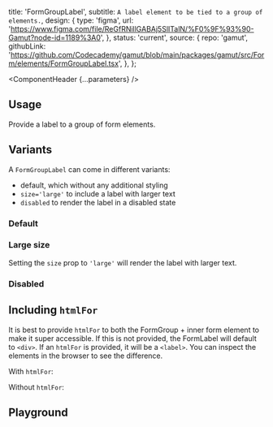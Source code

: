 


  title: 'FormGroupLabel',
  subtitle: `A label element to be tied to a group of elements.`,
  design: {
    type: 'figma',
    url: 'https://www.figma.com/file/ReGfRNillGABAj5SlITalN/%F0%9F%93%90-Gamut?node-id=1189%3A0',
  },
  status: 'current',
  source: {
    repo: 'gamut',
    githubLink:
      'https://github.com/Codecademy/gamut/blob/main/packages/gamut/src/Form/elements/FormGroupLabel.tsx',
  },
};

<Meta of={FormGroupLabelStories} />

<ComponentHeader {...parameters} />

## Usage

Provide a label to a group of form elements.

## Variants

A `FormGroupLabel` can come in different variants:

- default, which without any additional styling
- `size='large'` to include a label with larger text
- `disabled` to render the label in a disabled state

### Default

<Canvas of={FormGroupLabelStories.Default} />

### Large size

Setting the `size` prop to `'large'` will render the label with larger text.

<Canvas of={FormGroupLabelStories.LargeSize} />

### Disabled

<Canvas of={FormGroupLabelStories.Disabled} />

## Including `htmlFor`

It is best to provide `htmlFor` to both the FormGroup + inner form element to make it super accessible. If this is not provided, the FormLabel will default to `<div>`. If an `htmlFor` is provided, it will be a `<label>`. You can inspect the elements in the browser to see the difference.

With `htmlFor`:

<Canvas of={FormGroupLabelStories.WithHtmlFor} />

Without `htmlFor`:

<Canvas of={FormGroupLabelStories.WithoutHtmlFor} />

## Playground

<Canvas sourceState="shown" of={FormGroupLabelStories.Default} />

<Controls />
